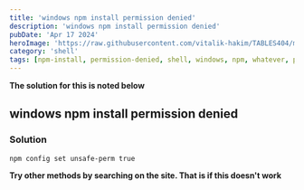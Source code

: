 ---
title: 'windows npm install permission denied'
description: 'windows npm install permission denied'
pubDate: 'Apr 17 2024'
heroImage: 'https://raw.githubusercontent.com/vitalik-hakim/TABLES404/main/error_b/SHELL.jpg'
category: 'shell'
tags: [npm-install, permission-denied, shell, windows, npm, whatever, perm]
---

**The solution for this is noted below**

## windows npm install permission denied

### Solution

```shell
npm config set unsafe-perm true
```
**Try other methods by searching on the site. That is if this doesn't work**
